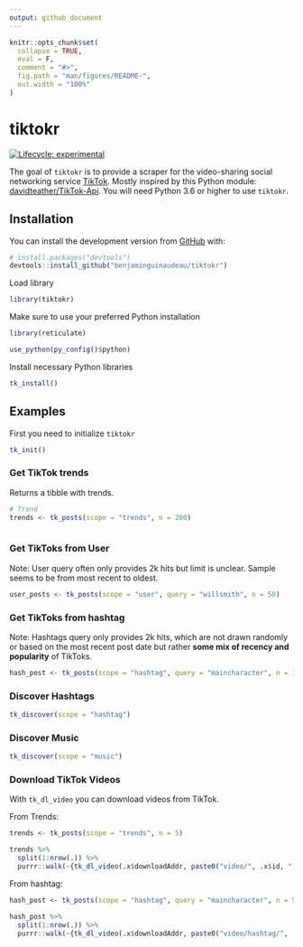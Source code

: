 ```yaml
---
output: github_document
---
```


<!-- README.md is generated from README.Rmd. Please edit that file -->

```r
knitr::opts_chunk$set(
  collapse = TRUE,
  eval = F,
  comment = "#>",
  fig.path = "man/figures/README-",
  out.width = "100%"
)
```

# tiktokr

<!-- badges: start -->
[![Lifecycle: experimental](https://img.shields.io/badge/lifecycle-experimental-orange.svg)](https://www.tidyverse.org/lifecycle/#experimental)
<!-- badges: end -->

The goal of `tiktokr` is to provide a scraper for the video-sharing social networking service [TikTok](http://tiktok.com/). Mostly inspired by this Python module: [davidteather/TikTok-Api](https://github.com/davidteather/TikTok-Api). You will need Python 3.6 or higher to use `tiktokr`.

## Installation

You can install the development version from [GitHub](https://github.com/) with:

```r
# install.packages("devtools")
devtools::install_github("benjaminguinaudeau/tiktokr")
```

Load library

```r
library(tiktokr)

```

Make sure to use your preferred Python installation

```r
library(reticulate)

use_python(py_config()$python)

```

Install necessary Python libraries

```r
tk_install()
```


## Examples

First you need to initialize `tiktokr`

```r
tk_init()
```


### Get TikTok trends

Returns a tibble with trends.

```r
# Trend
trends <- tk_posts(scope = "trends", n = 200)



```



### Get TikToks from User

Note: User query often only provides 2k hits but limit is unclear. Sample seems to be from most recent to oldest.

```r
user_posts <- tk_posts(scope = "user", query = "willsmith", n = 50)

```


### Get TikToks from hashtag

Note: Hashtags query only provides 2k hits, which are not drawn randomly or based on the most recent post date but rather **some mix of recency and popularity** of TikToks.

```r
hash_post <- tk_posts(scope = "hashtag", query = "maincharacter", n = 100)


```

### Discover Hashtags

```r
tk_discover(scope = "hashtag")

```
### Discover Music

```r
tk_discover(scope = "music")

```

### Download TikTok Videos

With `tk_dl_video` you can download videos from TikTok.

From Trends:

```r
trends <- tk_posts(scope = "trends", n = 5)

trends %>%
  split(1:nrow(.)) %>% 
  purrr::walk(~{tk_dl_video(.x$downloadAddr, paste0("video/", .x$id, ".mp4"))})

```

From hashtag:

```r

hash_post <- tk_posts(scope = "hashtag", query = "maincharacter", n = 5)

hash_post %>%
  split(1:nrow(.)) %>% 
  purrr::walk(~{tk_dl_video(.x$downloadAddr, paste0("video/hashtag/", .x$id, ".mp4"))})

```


